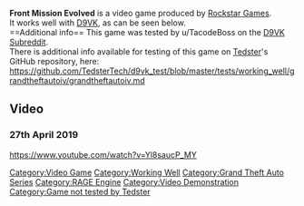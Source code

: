 <strong>Front Mission Evolved</strong> is a video game produced by [[Rockstar Games]].
<br />
It works well with [[D9VK]], as can be seen below.
<br />
==Additional info==
This game was tested by u/TacodeBoss on the [[D9VK Subreddit]].
<br />
There is additional info available for testing of this game on [[User:Tedster|Tedster]]'s GitHub repository, here:
<br />
https://github.com/TedsterTech/d9vk_test/blob/master/tests/working_well/grandtheftautoiv/grandtheftautoiv.md
==Video==
===27th April 2019===
<youtube>https://www.youtube.com/watch?v=Yl8saucP_MY</youtube>

[[Category:Video Game]]
[[Category:Working Well]]
[[Category:Grand Theft Auto Series]]
[[Category:RAGE Engine]]
[[Category:Video Demonstration]]
[[Category:Game not tested by Tedster]]
